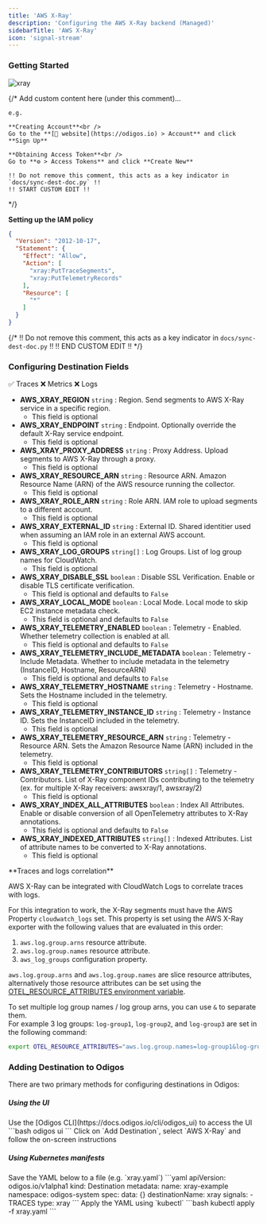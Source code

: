 ```yaml
---
title: 'AWS X-Ray'
description: 'Configuring the AWS X-Ray backend (Managed)'
sidebarTitle: 'AWS X-Ray'
icon: 'signal-stream'
---
```


### Getting Started

<img src="https://d15jtxgb40qetw.cloudfront.net/awsxray.svg" alt="xray" className="not-prose h-20" />

{/*
    Add custom content here (under this comment)...

    e.g.

    **Creating Account**<br />
    Go to the **[🔗 website](https://odigos.io) > Account** and click **Sign Up**

    **Obtaining Access Token**<br />
    Go to **⚙️ > Access Tokens** and click **Create New**

    !! Do not remove this comment, this acts as a key indicator in `docs/sync-dest-doc.py` !!
    !! START CUSTOM EDIT !!
*/}


<AwsCredentials />

**Setting up the IAM policy**

```json
{
  "Version": "2012-10-17",
  "Statement": {
    "Effect": "Allow",
    "Action": [
      "xray:PutTraceSegments",
      "xray:PutTelemetryRecords"
    ],
    "Resource": [
      "*"
    ]
  }
}
```

{/*
    !! Do not remove this comment, this acts as a key indicator in `docs/sync-dest-doc.py` !!
    !! END CUSTOM EDIT !!
*/}

### Configuring Destination Fields

<Accordion title="Supported Signals:">
  ✅ Traces
  ❌ Metrics
  ❌ Logs
</Accordion>

- **AWS_XRAY_REGION** `string` : Region. Send segments to AWS X-Ray service in a specific region.
  - This field is optional
- **AWS_XRAY_ENDPOINT** `string` : Endpoint. Optionally override the default X-Ray service endpoint.
  - This field is optional
- **AWS_XRAY_PROXY_ADDRESS** `string` : Proxy Address. Upload segments to AWS X-Ray through a proxy.
  - This field is optional
- **AWS_XRAY_RESOURCE_ARN** `string` : Resource ARN. Amazon Resource Name (ARN) of the AWS resource running the collector.
  - This field is optional
- **AWS_XRAY_ROLE_ARN** `string` : Role ARN. IAM role to upload segments to a different account.
  - This field is optional
- **AWS_XRAY_EXTERNAL_ID** `string` : External ID. Shared identitier used when assuming an IAM role in an external AWS account.
  - This field is optional
- **AWS_XRAY_LOG_GROUPS** `string[]` : Log Groups. List of log group names for CloudWatch.
  - This field is optional
- **AWS_XRAY_DISABLE_SSL** `boolean` : Disable SSL Verification. Enable or disable TLS certificate verification.
  - This field is optional and defaults to `False`
- **AWS_XRAY_LOCAL_MODE** `boolean` : Local Mode. Local mode to skip EC2 instance metadata check.
  - This field is optional and defaults to `False`
- **AWS_XRAY_TELEMETRY_ENABLED** `boolean` : Telemetry - Enabled. Whether telemetry collection is enabled at all.
  - This field is optional and defaults to `False`
- **AWS_XRAY_TELEMETRY_INCLUDE_METADATA** `boolean` : Telemetry - Include Metadata. Whether to include metadata in the telemetry (InstanceID, Hostname, ResourceARN)
  - This field is optional and defaults to `False`
- **AWS_XRAY_TELEMETRY_HOSTNAME** `string` : Telemetry - Hostname. Sets the Hostname included in the telemetry.
  - This field is optional
- **AWS_XRAY_TELEMETRY_INSTANCE_ID** `string` : Telemetry - Instance ID. Sets the InstanceID included in the telemetry.
  - This field is optional
- **AWS_XRAY_TELEMETRY_RESOURCE_ARN** `string` : Telemetry - Resource ARN. Sets the Amazon Resource Name (ARN) included in the telemetry.
  - This field is optional
- **AWS_XRAY_TELEMETRY_CONTRIBUTORS** `string[]` : Telemetry - Contributors. List of X-Ray component IDs contributing to the telemetry (ex. for multiple X-Ray receivers: awsxray/1, awsxray/2)
  - This field is optional
- **AWS_XRAY_INDEX_ALL_ATTRIBUTES** `boolean` : Index All Attributes. Enable or disable conversion of all OpenTelemetry attributes to X-Ray annotations.
  - This field is optional and defaults to `False`
- **AWS_XRAY_INDEXED_ATTRIBUTES** `string[]` : Indexed Attributes. List of attribute names to be converted to X-Ray annotations.
  - This field is optional

<Note>
  **Traces and logs correlation**

  AWS X-Ray can be integrated with CloudWatch Logs to correlate traces with logs.

  For this integration to work, the X-Ray segments must have the AWS Property `cloudwatch_logs` set. This property is set using the AWS X-Ray exporter with the following values that are evaluated in this order:

  1. `aws.log.group.arns` resource attribute.
  2. `aws.log.group.names` resource attribute.
  3. `aws_log_groups` configuration property.

  `aws.log.group.arns` and `aws.log.group.names` are slice resource attributes, alternatively those resource attributes can be set using the [OTEL_RESOURCE_ATTRIBUTES environment variable](https://github.com/open-telemetry/opentelemetry-specification/blob/main/specification/resource/sdk.md#specifying-resource-information-via-an-environment-variable).

  To set multiple log group names / log group arns, you can use `&` to separate them.<br />
  For example 3 log groups: `log-group1`, `log-group2`, and `log-group3` are set in the following command:

  ```bash
  export OTEL_RESOURCE_ATTRIBUTES="aws.log.group.names=log-group1&log-group2&log-group3"
  ```
</Note>

### Adding Destination to Odigos

There are two primary methods for configuring destinations in Odigos:

##### **Using the UI**

<Steps>
  <Step>
    Use the [Odigos CLI](https://docs.odigos.io/cli/odigos_ui) to access the UI
    ```bash
    odigos ui
    ```
  </Step>
  <Step>
    Click on `Add Destination`, select `AWS X-Ray` and follow the on-screen instructions
  </Step>
</Steps>

##### **Using Kubernetes manifests**

<Steps>
  <Step>
    Save the YAML below to a file (e.g. `xray.yaml`)
    ```yaml
    apiVersion: odigos.io/v1alpha1
    kind: Destination
    metadata:
      name: xray-example
      namespace: odigos-system
    spec:
      data: {}
      destinationName: xray
      signals:
      - TRACES
      type: xray
    ```
  </Step>
  <Step>
    Apply the YAML using `kubectl`
    ```bash
    kubectl apply -f xray.yaml
    ```
  </Step>
</Steps>